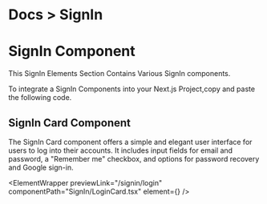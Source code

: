 
<h1 className="text-gray-800 dark:text-gray-200  text-[14px] mt-3 ">
  <span className="text-gray-500 ">Docs ></span> SignIn
</h1>

# SignIn Component

This SignIn Elements Section Contains Various SignIn components.

To integrate a SignIn Components into your Next.js Project,copy and paste the following code.

## SignIn Card Component

The SignIn Card component offers a simple and elegant user interface for users to log into their accounts. It includes input fields for email and password, a "Remember me" checkbox, and options for password recovery and Google sign-in.

<ElementWrapper
  previewLink="/signin/login"
  componentPath="SignIn/LoginCard.tsx"
  element={<LoginCard />}
/>
